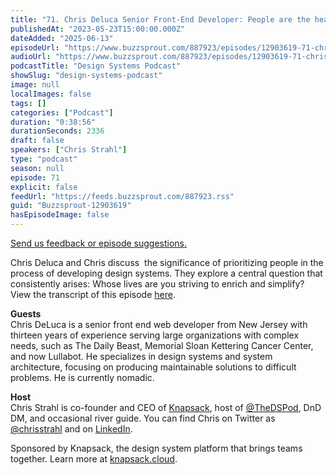 ```yaml
---
title: "71. Chris Deluca Senior Front-End Developer: People are the heart of design systems"
publishedAt: "2023-05-23T15:00:00.000Z"
dateAdded: "2025-06-13"
episodeUrl: "https://www.buzzsprout.com/887923/episodes/12903619-71-chris-deluca-senior-front-end-developer-people-are-the-heart-of-design-systems.mp3"
audioUrl: "https://www.buzzsprout.com/887923/episodes/12903619-71-chris-deluca-senior-front-end-developer-people-are-the-heart-of-design-systems.mp3"
podcastTitle: "Design Systems Podcast"
showSlug: "design-systems-podcast"
image: null
localImages: false
tags: []
categories: ["Podcast"]
duration: "0:38:56"
durationSeconds: 2336
draft: false
speakers: ["Chris Strahl"]
type: "podcast"
season: null
episode: 71
explicit: false
feedUrl: "https://feeds.buzzsprout.com/887923.rss"
guid: "Buzzsprout-12903619"
hasEpisodeImage: false
---
```

[Send us feedback or episode suggestions.](https://www.buzzsprout.com/twilio/text_messages/887923/open_sms)

Chris Deluca and Chris discuss  the significance of prioritizing people in the process of developing design systems. They explore a central question that consistently arises: Whose lives are you striving to enrich and simplify?  
View the transcript of this episode [here](https://docs.google.com/document/d/1T2RVf5X_bwWd5ZZ8WLaxTGObcSqKaa4U/edit).  
  
**Guests**  
Chris DeLuca is a senior front end web developer from New Jersey with thirteen years of experience serving large organizations with complex needs, such as The Daily Beast, Memorial Sloan Kettering Cancer Center, and now Lullabot. He specializes in design systems and system architecture, focusing on producing maintainable solutions to difficult problems. He is currently nomadic.  
  
**Host**  
Chris Strahl is co-founder and CEO of [Knapsack](https://www.knapsack.cloud/), host of [@TheDSPod](https://twitter.com/thedspod), DnD DM, and occasional river guide. You can find Chris on Twitter as [@chrisstrahl](https://twitter.com/chrisstrahl) and on [LinkedIn](https://www.linkedin.com/in/chrisstrahl/).  
  
Sponsored by Knapsack, the design system platform that brings teams together. Learn more at [knapsack.cloud](https://www.knapsack.cloud/?utm_source=podcast).
